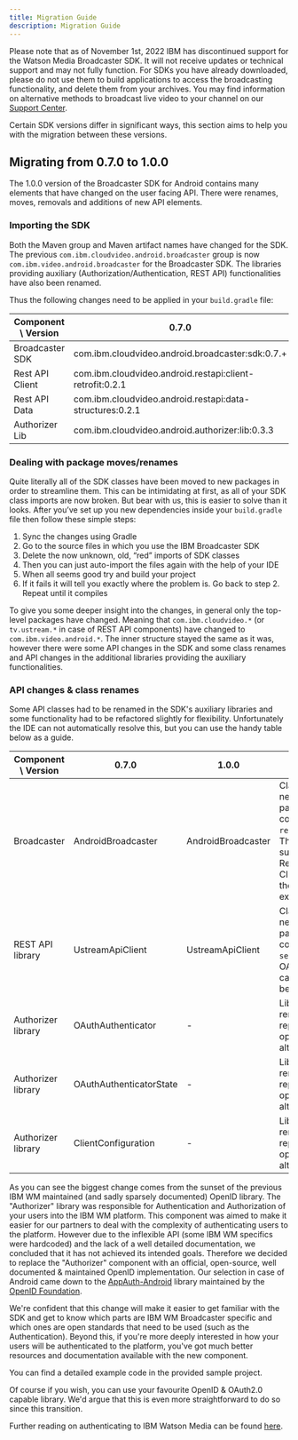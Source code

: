 ```yaml
---
title: Migration Guide
description: Migration Guide
---
```


<InlineNotification kind="warning">

Please note that as of November 1st, 2022 IBM has discontinued support for the Watson Media Broadcaster SDK. It will not receive updates or technical support and may not fully function. For SDKs you have already downloaded, please do not use them to build applications to access the broadcasting functionality, and delete them from your archives. You may find information on alternative methods to broadcast live video to your channel on our [Support Center](https://support.video.ibm.com/hc/en-us/categories/200545448-Broadcasting-on-IBM-Watson-Media).

</InlineNotification>

Certain SDK versions differ in significant ways, this section aims to help you with the migration between these versions.

## Migrating from 0.7.0 to 1.0.0

The 1.0.0 version of the Broadcaster SDK for Android contains many elements that have changed on the user facing API.
There were renames, moves, removals and additions of new API elements.

### Importing the SDK

Both the Maven group and Maven artifact names have changed for the SDK.
The previous `com.ibm.cloudvideo.android.broadcaster` group is now `com.ibm.video.android.broadcaster` for the Broadcaster SDK.
The libraries providing auxiliary (Authorization/Authentication, REST API) functionalities have also been renamed.

Thus the following changes need to be applied in your `build.gradle` file:

| Component \ Version | 0.7.0                                                              | 1.0.0                                                                  |
|---------------------|--------------------------------------------------------------------|------------------------------------------------------------------------|
| Broadcaster SDK     | com.ibm.cloudvideo.android.broadcaster:sdk:0.7.+                   | com.ibm.video.android.broadcaster:sdk:1.0.+                            |
| Rest API Client     | com.ibm.cloudvideo.android.restapi:client-retrofit:0.2.1           | com.ibm.video.android.restapi:client-retrofit:0.3.0                    |
| Rest API Data       | com.ibm.cloudvideo.android.restapi:data-structures:0.2.1           | com.ibm.video.android.restapi:data-structures:0.3.0                    |
| Authorizer Lib      | com.ibm.cloudvideo.android.authorizer:lib:0.3.3                    | REPLACED with an open-source implementation: openid/AppAuth-Android    |

### Dealing with package moves/renames

Quite literally all of the SDK classes have been moved to new packages in order to streamline them. This can be intimidating at first, as all of your SDK class imports are now broken.
But bear with us, this is easier to solve than it looks. After you’ve set up you new dependencies inside your `build.gradle` file then follow these simple steps:

1. Sync the changes using Gradle
2. Go to the source files in which you use the IBM Broadcaster SDK
3. Delete the now unknown, old, “red” imports of SDK classes
4. Then you can just auto-import the files again with the help of your IDE
5. When all seems good try and build your project
6. If it fails it will tell you exactly where the problem is. Go back to step 2. Repeat until it compiles

To give you some deeper insight into the changes, in general only the top-level packages have changed. Meaning that `com.ibm.cloudvideo.*` (or `tv.ustream.*` in case of REST API components) have changed to `com.ibm.video.android.*`.
The inner structure stayed the same as it was, however there were some API changes in the SDK and some class renames and API changes in the additional libraries providing the auxiliary functionalities.


### API changes & class renames

Some API classes had to be renamed in the SDK's auxiliary libraries and some functionality had to be refactored slightly for flexibility.
Unfortunately the IDE can not automatically resolve this, but you can use the handy table below as a guide.

| Component \ Version | 0.7.0                   | 1.0.0               | Notes                                                                          |
|---------------------|-------------------------|---------------------|--------------------------------------------------------------------------------|
| Broadcaster         | AndroidBroadcaster      | AndroidBroadcaster  | Class requires a new mandatory parameter when constructing: `regionalCluster`. This is to add support for Regional Clusters. See the sample for examples. |
| REST API library    | UstreamApiClient        | UstreamApiClient    | Class requires a new mandatory parameter when constructing: `serviceUrl`. OAuth capabilities had been removed.     |
| Authorizer library  | OAuthAuthenticator      | -                   | Library has been removed and replaced with an open-source alternative.         |
| Authorizer library  | OAuthAuthenticatorState | -                   | Library has been removed and replaced with an open-source alternative.         |
| Authorizer library  | ClientConfiguration     | -                   | Library has been removed and replaced with an open-source alternative.         |

As you can see the biggest change comes from the sunset of the previous IBM WM maintained (and sadly sparsely documented) OpenID library.
The "Authorizer" library was responsible for Authentication and Authorization of your users into the IBM WM platform.
This component was aimed to make it easier for our partners to deal with the complexity of authenticating users to the platform.
However due to the inflexible API (some IBM WM specifics were hardcoded) and the lack of a well detailed documentation, we concluded that it has not achieved its intended goals.
Therefore we decided to replace the "Authorizer" component with an official, open-source, well documented & maintained OpenID implementation.
Our selection in case of Android came down to the [AppAuth-Android] library maintained by the [OpenID Foundation].

We're confident that this change will make it easier to get familiar with the SDK and get to know which parts are IBM WM Broadcaster specific
and which ones are open standards that need to be used (such as the Authentication). Beyond this, if you're more deeply interested in
how your users will be authenticated to the platform, you've got much better resources and documentation available with the new component.

You can find a detailed example code in the provided sample project.

Of course if you wish, you can use your favourite OpenID & OAuth2.0 capable library.
We'd argue that this is even more straightforward to do so since this transition.

Further reading on authenticating to IBM Watson Media can be found [here](https://developers.video.ibm.com/api-basics-overview).

[AppAuth-Android]: https://github.com/openid/AppAuth-Android
[OpenID Foundation]: https://openid.net/
